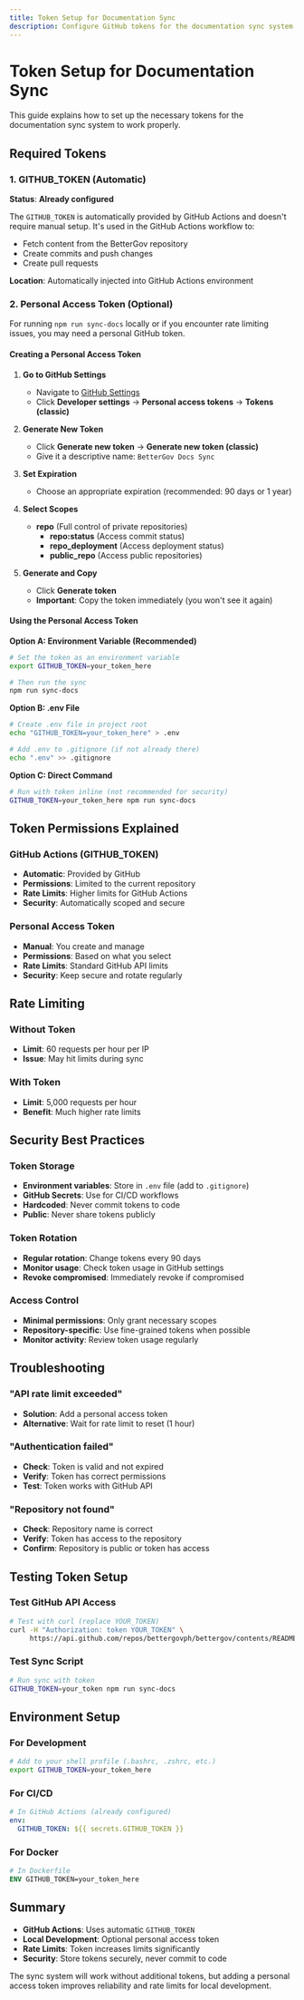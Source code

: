 ```yaml
---
title: Token Setup for Documentation Sync
description: Configure GitHub tokens for the documentation sync system
---
```


# Token Setup for Documentation Sync

This guide explains how to set up the necessary tokens for the documentation sync system to work properly.

## Required Tokens

### 1. GITHUB_TOKEN (Automatic)

**Status**: **Already configured**

The `GITHUB_TOKEN` is automatically provided by GitHub Actions and doesn't require manual setup. It's used in the GitHub Actions workflow to:

- Fetch content from the BetterGov repository
- Create commits and push changes
- Create pull requests

**Location**: Automatically injected into GitHub Actions environment

### 2. Personal Access Token (Optional)

For running `npm run sync-docs` locally or if you encounter rate limiting issues, you may need a personal GitHub token.

#### Creating a Personal Access Token

1. **Go to GitHub Settings**
   - Navigate to [GitHub Settings](https://github.com/settings/tokens)
   - Click **Developer settings** → **Personal access tokens** → **Tokens (classic)**

2. **Generate New Token**
   - Click **Generate new token** → **Generate new token (classic)**
   - Give it a descriptive name: `BetterGov Docs Sync`

3. **Set Expiration**
   - Choose an appropriate expiration (recommended: 90 days or 1 year)

4. **Select Scopes**
   - **repo** (Full control of private repositories)
     - **repo:status** (Access commit status)
     - **repo_deployment** (Access deployment status)
     - **public_repo** (Access public repositories)

5. **Generate and Copy**
   - Click **Generate token**
   - **Important**: Copy the token immediately (you won't see it again)

#### Using the Personal Access Token

**Option A: Environment Variable (Recommended)**
```bash
# Set the token as an environment variable
export GITHUB_TOKEN=your_token_here

# Then run the sync
npm run sync-docs
```

**Option B: .env File**
```bash
# Create .env file in project root
echo "GITHUB_TOKEN=your_token_here" > .env

# Add .env to .gitignore (if not already there)
echo ".env" >> .gitignore
```

**Option C: Direct Command**
```bash
# Run with token inline (not recommended for security)
GITHUB_TOKEN=your_token_here npm run sync-docs
```

## Token Permissions Explained

### GitHub Actions (GITHUB_TOKEN)
- **Automatic**: Provided by GitHub
- **Permissions**: Limited to the current repository
- **Rate Limits**: Higher limits for GitHub Actions
- **Security**: Automatically scoped and secure

### Personal Access Token
- **Manual**: You create and manage
- **Permissions**: Based on what you select
- **Rate Limits**: Standard GitHub API limits
- **Security**: Keep secure and rotate regularly

## Rate Limiting

### Without Token
- **Limit**: 60 requests per hour per IP
- **Issue**: May hit limits during sync

### With Token
- **Limit**: 5,000 requests per hour
- **Benefit**: Much higher rate limits

## Security Best Practices

### Token Storage
- **Environment variables**: Store in `.env` file (add to `.gitignore`)
- **GitHub Secrets**: Use for CI/CD workflows
- **Hardcoded**: Never commit tokens to code
- **Public**: Never share tokens publicly

### Token Rotation
- **Regular rotation**: Change tokens every 90 days
- **Monitor usage**: Check token usage in GitHub settings
- **Revoke compromised**: Immediately revoke if compromised

### Access Control
- **Minimal permissions**: Only grant necessary scopes
- **Repository-specific**: Use fine-grained tokens when possible
- **Monitor activity**: Review token usage regularly

## Troubleshooting

### "API rate limit exceeded"
- **Solution**: Add a personal access token
- **Alternative**: Wait for rate limit to reset (1 hour)

### "Authentication failed"
- **Check**: Token is valid and not expired
- **Verify**: Token has correct permissions
- **Test**: Token works with GitHub API

### "Repository not found"
- **Check**: Repository name is correct
- **Verify**: Token has access to the repository
- **Confirm**: Repository is public or token has access

## Testing Token Setup

### Test GitHub API Access
```bash
# Test with curl (replace YOUR_TOKEN)
curl -H "Authorization: token YOUR_TOKEN" \
     https://api.github.com/repos/bettergovph/bettergov/contents/README.md
```

### Test Sync Script
```bash
# Run sync with token
GITHUB_TOKEN=your_token npm run sync-docs
```

## Environment Setup

### For Development
```bash
# Add to your shell profile (.bashrc, .zshrc, etc.)
export GITHUB_TOKEN=your_token_here
```

### For CI/CD
```yaml
# In GitHub Actions (already configured)
env:
  GITHUB_TOKEN: ${{ secrets.GITHUB_TOKEN }}
```

### For Docker
```dockerfile
# In Dockerfile
ENV GITHUB_TOKEN=your_token_here
```

## Summary

- **GitHub Actions**: Uses automatic `GITHUB_TOKEN`
- **Local Development**: Optional personal access token
- **Rate Limits**: Token increases limits significantly
- **Security**: Store tokens securely, never commit to code

The sync system will work without additional tokens, but adding a personal access token improves reliability and rate limits for local development.
